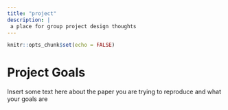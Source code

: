 ```yaml
---
title: "project"
description: |
 a place for group project design thoughts
---
```


```r
knitr::opts_chunk$set(echo = FALSE)
```


# Project Goals

Insert some text here about the paper you are trying to reproduce and what your goals are


